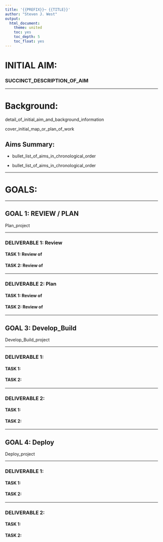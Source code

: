```yaml
---
title: '{{PREFIX}}~ {{TITLE}}'
author: "Steven J. West"
output:
  html_document:
    theme: united
    toc: yes
    toc_depth: 5
    toc_float: yes
---
```




# INITIAL AIM:



### SUCCINCT_DESCRIPTION_OF_AIM


---



# Background:


detail_of_initial_aim_and_background_information


cover_initial_map_or_plan_of_work



## Aims Summary:


* bullet_list_of_aims_in_chronological_order
    

* bullet_list_of_aims_in_chronological_order


---



# GOALS:


---



## GOAL 1: REVIEW / PLAN


Plan_project


---



### DELIVERABLE 1: Review



#### TASK 1: Review of 



#### TASK 2: Review of


---



### DELIVERABLE 2: Plan



#### TASK 1: Review of 



#### TASK 2: Review of


---



## GOAL 3: Develop_Build


Develop_Build_project


---



### DELIVERABLE 1:



#### TASK 1:



#### TASK 2:


---



### DELIVERABLE 2:



#### TASK 1:



#### TASK 2:


---



## GOAL 4: Deploy


Deploy_project


---



### DELIVERABLE 1:



#### TASK 1:



#### TASK 2:


---


### DELIVERABLE 2:



#### TASK 1:



#### TASK 2:






